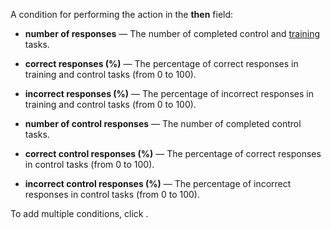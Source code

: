 A condition for performing the action in the **then** field:

- **number of responses** — The number of completed control and [training](/docs/glossary#training-task) tasks.

- **correct responses (%)** — The percentage of correct responses in training and control tasks (from 0 to 100).

- **incorrect responses (%)** — The percentage of incorrect responses in training and control tasks (from 0 to 100).

- **number of control responses** — The number of completed control tasks.

- **correct control responses (%)** — The percentage of correct responses in control tasks (from 0 to 100).

- **incorrect control responses (%)** — The percentage of incorrect responses in control tasks (from 0 to 100).

To add multiple conditions, click <img src="https://tlkfrontprod.azureedge.net/portal-production/static/uploaded/images/1675425170178/1675425170178_original_svg.svg" alt="" />.
